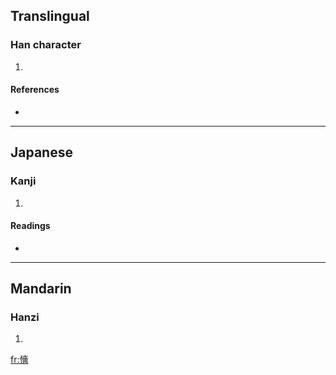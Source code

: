 ==Translingual==

===Han character===
{{Han char|rn=61|rad=心|as=13|sn=16|four=|canj=心土人田 (PGOW)}}

# {{defn|Han|sort=心13}}

====References====
* {{Han ref|kx=0406.040|dkj=11337|hdz=42360.070|uh=61CE|ud=25038}}

----

==Japanese==

===Kanji===
{{ja-kanji|grade=|rs=心13}}

# {{defn|Japanese}}

====Readings====
* {{ja-readings|on=[[しょく]] (shoku), [[しき]] (shiki)|kun=[[うらむ]] (uramu), [[かなしむ]] (kanashimu)}}

----

==Mandarin==

===Hanzi===
{{cmn-hanzi|pin=[[sè]] ([[se4]])|wg=se<sup>4</sup>}}

# {{defn|Mandarin}}

[[fr:懎]]